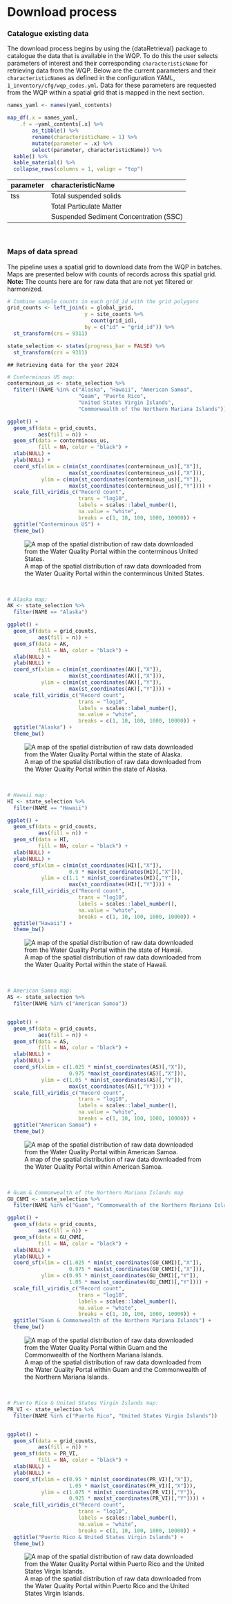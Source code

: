 
<!-- Image settings -->

# Download process

### Catalogue existing data

The download process begins by using the {dataRetrieval} package to
catalogue the data that is available in the WQP. To do this the user
selects parameters of interest and their corresponding
`characteristicName` for retrieving data from the WQP. Below are the
current parameters and their `characteristicName`s as defined in the
configuration YAML, `1_inventory/cfg/wqp_codes.yml`. Data for these
parameters are requested from the WQP within a spatial grid that is
mapped in the next section.

``` r
names_yaml <- names(yaml_contents)

map_df(.x = names_yaml,
    .f = ~yaml_contents[.x] %>%
        as_tibble() %>%
        rename(characteristicName = 1) %>%
        mutate(parameter = .x) %>%
        select(parameter, characteristicName)) %>%
  kable() %>%
  kable_material() %>%
  collapse_rows(columns = 1, valign = "top")
```

<table class=" lightable-material" style="font-family: &quot;Source Sans Pro&quot;, helvetica, sans-serif; margin-left: auto; margin-right: auto;">
<thead>
<tr>
<th style="text-align:left;">
parameter
</th>
<th style="text-align:left;">
characteristicName
</th>
</tr>
</thead>
<tbody>
<tr>
<td style="text-align:left;vertical-align: top !important;" rowspan="3">
tss
</td>
<td style="text-align:left;">
Total suspended solids
</td>
</tr>
<tr>
<td style="text-align:left;">
Total Particulate Matter
</td>
</tr>
<tr>
<td style="text-align:left;">
Suspended Sediment Concentration (SSC)
</td>
</tr>
</tbody>
</table>

<br>

### Maps of data spread

The pipeline uses a spatial grid to download data from the WQP in
batches. Maps are presented below with counts of records across this
spatial grid. **Note:** The counts here are for raw data that are not
yet filtered or harmonized.

``` r
# Combine sample counts in each grid_id with the grid polygons
grid_counts <- left_join(x = global_grid,
                         y = site_counts %>%
                           count(grid_id),
                         by = c("id" = "grid_id")) %>%
  st_transform(crs = 9311)

state_selection <- states(progress_bar = FALSE) %>%
  st_transform(crs = 9311)
```

    ## Retrieving data for the year 2024

``` r
# Conterminous US map:
conterminous_us <- state_selection %>%
  filter(!(NAME %in% c("Alaska", "Hawaii", "American Samoa",
                       "Guam", "Puerto Rico",
                       "United States Virgin Islands",
                       "Commonwealth of the Northern Mariana Islands")))

ggplot() +
  geom_sf(data = grid_counts,
          aes(fill = n)) +
  geom_sf(data = conterminous_us,
          fill = NA, color = "black") +
  xlab(NULL) +
  ylab(NULL) +
  coord_sf(xlim = c(min(st_coordinates(conterminous_us)[,"X"]),
                    max(st_coordinates(conterminous_us)[,"X"])),
           ylim = c(min(st_coordinates(conterminous_us)[,"Y"]),
                    max(st_coordinates(conterminous_us)[,"Y"]))) +
  scale_fill_viridis_c("Record count",
                       trans = "log10",
                       labels = scales::label_number(),
                       na.value = "white",
                       breaks = c(1, 10, 100, 1000, 10000)) +
  ggtitle("Conterminous US") +
  theme_bw()
```

<figure>
<img
src="/Users/mbrousil/Documents/AquaMatch_documentation/chapters/02_download_files/figure-gfm/unnamed-chunk-3-1.png"
alt="A map of the spatial distribution of raw data downloaded from the Water Quality Portal within the conterminous United States." />
<figcaption aria-hidden="true">A map of the spatial distribution of raw
data downloaded from the Water Quality Portal within the conterminous
United States.</figcaption>
</figure>

<br>

``` r
# Alaska map:
AK <- state_selection %>%
  filter(NAME == "Alaska")

ggplot() +
  geom_sf(data = grid_counts,
          aes(fill = n)) +
  geom_sf(data = AK,
          fill = NA, color = "black") +
  xlab(NULL) +
  ylab(NULL) +
  coord_sf(xlim = c(min(st_coordinates(AK)[,"X"]),
                    max(st_coordinates(AK)[,"X"])),
           ylim = c(min(st_coordinates(AK)[,"Y"]),
                    max(st_coordinates(AK)[,"Y"]))) +
  scale_fill_viridis_c("Record count",
                       trans = "log10",
                       labels = scales::label_number(),
                       na.value = "white",
                       breaks = c(1, 10, 100, 1000, 10000)) +
  ggtitle("Alaska") +
  theme_bw()
```

<figure>
<img
src="/Users/mbrousil/Documents/AquaMatch_documentation/chapters/02_download_files/figure-gfm/unnamed-chunk-4-1.png"
alt="A map of the spatial distribution of raw data downloaded from the Water Quality Portal within the state of Alaska." />
<figcaption aria-hidden="true">A map of the spatial distribution of raw
data downloaded from the Water Quality Portal within the state of
Alaska.</figcaption>
</figure>

<br>

``` r
# Hawaii map:
HI <- state_selection %>%
  filter(NAME == "Hawaii")

ggplot() +
  geom_sf(data = grid_counts,
          aes(fill = n)) +
  geom_sf(data = HI,
          fill = NA, color = "black") +
  xlab(NULL) +
  ylab(NULL) +
  coord_sf(xlim = c(min(st_coordinates(HI)[,"X"]),
                    0.9 * max(st_coordinates(HI)[,"X"])),
           ylim = c(1.1 * min(st_coordinates(HI)[,"Y"]),
                    max(st_coordinates(HI)[,"Y"]))) +
  scale_fill_viridis_c("Record count",
                       trans = "log10",
                       labels = scales::label_number(),
                       na.value = "white",
                       breaks = c(1, 10, 100, 1000, 10000)) +
  ggtitle("Hawaii") +
  theme_bw()
```

<figure>
<img
src="/Users/mbrousil/Documents/AquaMatch_documentation/chapters/02_download_files/figure-gfm/unnamed-chunk-5-1.png"
alt="A map of the spatial distribution of raw data downloaded from the Water Quality Portal within the state of Hawaii." />
<figcaption aria-hidden="true">A map of the spatial distribution of raw
data downloaded from the Water Quality Portal within the state of
Hawaii.</figcaption>
</figure>

<br>

``` r
# American Samoa map:
AS <- state_selection %>%
  filter(NAME %in% c("American Samoa"))


ggplot() +
  geom_sf(data = grid_counts,
          aes(fill = n)) +
  geom_sf(data = AS,
          fill = NA, color = "black") +
  xlab(NULL) +
  ylab(NULL) +
  coord_sf(xlim = c(1.025 * min(st_coordinates(AS)[,"X"]),
                    0.975 *max(st_coordinates(AS)[,"X"])),
           ylim = c(1.05 * min(st_coordinates(AS)[,"Y"]),
                    max(st_coordinates(AS)[,"Y"]))) +
  scale_fill_viridis_c("Record count",
                       trans = "log10",
                       labels = scales::label_number(),
                       na.value = "white",
                       breaks = c(1, 10, 100, 1000, 10000)) +
  ggtitle("American Samoa") +
  theme_bw()
```

<figure>
<img
src="/Users/mbrousil/Documents/AquaMatch_documentation/chapters/02_download_files/figure-gfm/unnamed-chunk-6-1.png"
alt="A map of the spatial distribution of raw data downloaded from the Water Quality Portal within American Samoa." />
<figcaption aria-hidden="true">A map of the spatial distribution of raw
data downloaded from the Water Quality Portal within American
Samoa.</figcaption>
</figure>

<br>

``` r
# Guam & Commonwealth of the Northern Mariana Islands map
GU_CNMI <- state_selection %>%
  filter(NAME %in% c("Guam", "Commonwealth of the Northern Mariana Islands"))

ggplot() +
  geom_sf(data = grid_counts,
          aes(fill = n)) +
  geom_sf(data = GU_CNMI,
          fill = NA, color = "black") +
  xlab(NULL) +
  ylab(NULL) +
  coord_sf(xlim = c(1.025 * min(st_coordinates(GU_CNMI)[,"X"]),
                    0.975 * max(st_coordinates(GU_CNMI)[,"X"])),
           ylim = c(0.95 * min(st_coordinates(GU_CNMI)[,"Y"]),
                    1.05 * max(st_coordinates(GU_CNMI)[,"Y"]))) +
  scale_fill_viridis_c("Record count",
                       trans = "log10",
                       labels = scales::label_number(),
                       na.value = "white",
                       breaks = c(1, 10, 100, 1000, 10000)) +
  ggtitle("Guam & Commonwealth of the Northern Mariana Islands") +
  theme_bw()
```

<figure>
<img
src="/Users/mbrousil/Documents/AquaMatch_documentation/chapters/02_download_files/figure-gfm/unnamed-chunk-7-1.png"
alt="A map of the spatial distribution of raw data downloaded from the Water Quality Portal within Guam and the Commonwealth of the Northern Mariana Islands." />
<figcaption aria-hidden="true">A map of the spatial distribution of raw
data downloaded from the Water Quality Portal within Guam and the
Commonwealth of the Northern Mariana Islands.</figcaption>
</figure>

<br>

``` r
# Puerto Rico & United States Virgin Islands map:
PR_VI <- state_selection %>%
  filter(NAME %in% c("Puerto Rico", "United States Virgin Islands"))


ggplot() +
  geom_sf(data = grid_counts,
          aes(fill = n)) +
  geom_sf(data = PR_VI,
          fill = NA, color = "black") +
  xlab(NULL) +
  ylab(NULL) +
  coord_sf(xlim = c(0.95 * min(st_coordinates(PR_VI)[,"X"]),
                    1.05 * max(st_coordinates(PR_VI)[,"X"])),
           ylim = c(1.075 * min(st_coordinates(PR_VI)[,"Y"]),
                    0.925 * max(st_coordinates(PR_VI)[,"Y"]))) +
  scale_fill_viridis_c("Record count",
                       trans = "log10",
                       labels = scales::label_number(),
                       na.value = "white",
                       breaks = c(1, 10, 100, 1000, 10000)) +
  ggtitle("Puerto Rico & United States Virgin Islands") +
  theme_bw()
```

<figure>
<img
src="/Users/mbrousil/Documents/AquaMatch_documentation/chapters/02_download_files/figure-gfm/unnamed-chunk-8-1.png"
alt="A map of the spatial distribution of raw data downloaded from the Water Quality Portal within Puerto Rico and the United States Virgin Islands." />
<figcaption aria-hidden="true">A map of the spatial distribution of raw
data downloaded from the Water Quality Portal within Puerto Rico and the
United States Virgin Islands.</figcaption>
</figure>
